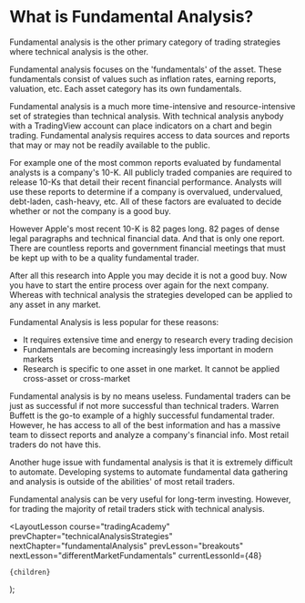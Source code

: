
# What is Fundamental Analysis?

Fundamental analysis is the other primary category of trading strategies where technical analysis is the other.

Fundamental analysis focuses on the 'fundamentals' of the asset. These fundamentals consist of values such as inflation rates,
earning reports, valuation, etc. Each asset category has its own fundamentals.

Fundamental analysis is a much more time-intensive and resource-intensive set of strategies than technical analysis. With technical
analysis anybody with a TradingView account can place indicators on a chart and begin trading. Fundamental analysis requires
access to data sources and reports that may or may not be readily available to the public.

For example one of the most common reports evaluated by fundamental analysts is a company's 10-K. All publicly traded companies
are required to release 10-Ks that detail their recent financial performance. Analysts will use these reports to determine
if a company is overvalued, undervalued, debt-laden, cash-heavy, etc. All of these factors are evaluated to decide whether or
not the company is a good buy.

However Apple's most recent 10-K is 82 pages long. 82 pages of dense legal paragraphs and technical financial data. And that
is only one report. There are countless reports and government financial meetings that must be kept up with to be a quality
fundamental trader.

After all this research into Apple you may decide it is not a good buy. Now you have to start the entire process over again
for the next company. Whereas with technical analysis the strategies developed can be applied to any asset in any market.

Fundamental Analysis is less popular for these reasons:

- It requires extensive time and energy to research every trading decision
- Fundamentals are becoming increasingly less important in modern markets
- Research is specific to one asset in one market. It cannot be applied cross-asset or cross-market

Fundamental analysis is by no means useless. Fundamental traders can be just as successful if not more successful than
technical traders. Warren Buffett is the go-to example of a highly successful fundamental trader. However, he has access
to all of the best information and has a massive team to dissect reports and analyze a company's financial info. Most
retail traders do not have this.

Another huge issue with fundamental analysis is that it is extremely difficult to automate. Developing systems to automate
fundamental data gathering and analysis is outside of the abilities' of most retail traders.

Fundamental analysis can be very useful for long-term investing. However, for trading the majority of retail traders
stick with technical analysis.

  <LayoutLesson
    course="tradingAcademy"
    prevChapter="technicalAnalysisStrategies"
    nextChapter="fundamentalAnalysis"
    prevLesson="breakouts"
    nextLesson="differentMarketFundamentals"
    currentLessonId={48}
  >
    {children}
  </LayoutLesson>
);
